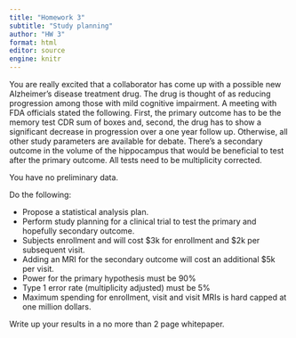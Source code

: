 ```yaml
---
title: "Homework 3"
subtitle: "Study planning"
author: "HW 3"
format: html
editor: source
engine: knitr
---
```


You are really excited that a collaborator has come up with a possible new Alzheimer’s disease treatment drug. The drug is thought of as reducing progression among those with mild cognitive impairment. A meeting with FDA officials stated the following. First, the primary outcome has to be the memory test CDR sum of boxes and, second, the drug has to show a significant decrease in progression over a one year follow up. Otherwise, all other study parameters are available for debate. There’s a secondary outcome in the volume of the hippocampus that would be beneficial to test after the primary outcome. All tests need to be multiplicity corrected. 

You have no preliminary data. 

Do the following:

+ Propose a statistical analysis plan. 
+ Perform study planning for a clinical trial to test the primary and hopefully secondary outcome.
+ Subjects enrollment and will cost $3k for enrollment and $2k per subsequent visit. 
+ Adding an MRI for the secondary outcome will cost an additional $5k per visit.
+ Power for the primary hypothesis must be 90%
+ Type 1 error rate (multiplicity adjusted) must be 5%
+ Maximum spending for enrollment, visit and visit MRIs is hard capped at one million dollars.

Write up your results in a no more than 2 page whitepaper.

